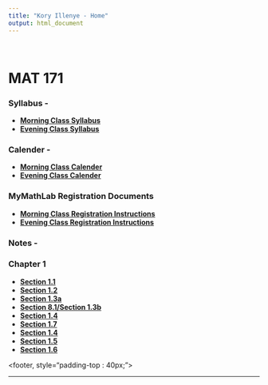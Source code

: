 ```yaml
---
title: "Kory Illenye - Home"
output: html_document
---
```


<style type="text/css">
.title {
  display: none;
}

#getting-started img {
  margin-right: 10px;
}

</style>
<BR>

# MAT 171

### Syllabus -

* **[Morning Class Syllabus](./Resources/syllabusMAT171summer2018Morning.pdf)**
* **[Evening Class Syllabus](./Resources/syllabusMAT171summer2018Evening.pdf)**

### Calender -

* **[Morning Class Calender](./Resources/morningCalender.pdf)**
* **[Evening Class Calender](./Resources/eveningCalender.pdf)**

### MyMathLab Registration Documents

* **[Morning Class Registration Instructions](./Resources/regC30.pdf)**
* **[Evening Class Registration Instructions](./Resources/regC36.pdf)**

### Notes - 

### Chapter 1

* **[Section 1.1](./Resources/MAT171bliztSectionNotes11Empty.pdf)**
* **[Section 1.2](./Resources/MAT171bliztSectionNotes12Empty.pdf)**
* **[Section 1.3a](./Resources/MAT171bliztSectionNotes13aEmpty.pdf)**
* **[Section 8.1/Section 1.3b](./Resources/MAT171bliztSectionNotes81and13bEmpty.pdf)**
* **[Section 1.4](./Resources/MAT171bliztSectionNotes14Empty.pdf)**
* **[Section 1.7](./Resources/MAT171bliztSectionNotes17Empty.pdf)**
* **[Section 1.4](./Resources/MAT171bliztSectionNotes14Empty.pdf)**
* **[Section 1.5](./Resources/MAT171bliztSectionNotes15Empty.pdf)**
* **[Section 1.6](./Resources/MAT171bliztSectionNotes16Empty.pdf)**





<footer, style="padding-top : 40px;">
<center>

-------







</center>
</footer>